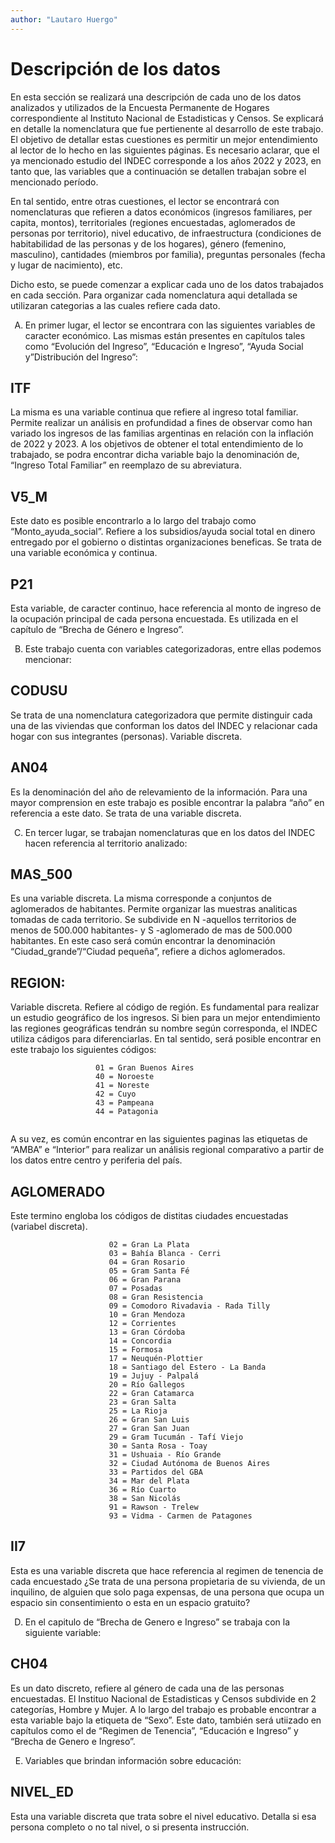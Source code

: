 ```yaml
---
author: "Lautaro Huergo"
---
```


# Descripción de los datos

En esta sección se realizará una descripción de cada uno de los datos analizados y utilizados de la  Encuesta Permanente de Hogares correspondiente al Instituto Nacional de Estadisticas y Censos. Se explicará en detalle la nomenclatura que fue pertienente al desarrollo de este trabajo. El objetivo de detallar estas cuestiones es permitir un mejor entendimiento al lector de lo hecho en las siguientes páginas. Es necesario aclarar, que el ya mencionado estudio del INDEC corresponde a los años 2022 y 2023, en tanto que, las variables que a continuación se detallen trabajan sobre el mencionado período. 

En tal sentido, entre otras cuestiones, el lector se encontrará con nomenclaturas que refieren a datos económicos (ingresos familiares, per capita, montos), territoriales (regiones encuestadas, aglomerados de personas por territorio), nivel educativo, de infraestructura (condiciones de habitabilidad de las personas y de los hogares), género (femenino, masculino), cantidades (miembros por familia), preguntas personales (fecha y lugar de nacimiento), etc.

Dicho esto, se puede comenzar a explicar cada uno de los datos trabajados en cada sección. Para organizar cada nomenclatura aqui detallada se utilizaran categorias a las cuales refiere cada dato. 

A) En primer lugar, el lector se encontrara con las siguientes variables de caracter económico. Las mismas están presentes en capítulos tales como "Evolución del Ingreso", "Educación e Ingreso", "Ayuda Social y "Distribución del Ingreso":

## ITF 

La misma es una variable continua que refiere al ingreso total familiar. Permite realizar un análisis en profundidad a fines de observar como han variado los ingresos de las familias argentinas en relación con la inflación de 2022 y 2023. A los objetivos de obtener el total entendimiento de lo trabajado, se podra encontrar dicha variable bajo la denominación de, "Ingreso Total Familiar" en reemplazo de su abreviatura.  

## V5_M

Este dato es posible encontrarlo a lo largo del  trabajo como "Monto_ayuda_social". Refiere a los subsidios/ayuda social total en dinero entregado por el gobierno o distintas organizaciones beneficas. Se trata de una variable económica y continua. 

## P21

Esta variable, de caracter continuo, hace referencia al monto de ingreso de la ocupación principal de cada persona encuestada. Es utilizada en el capítulo de "Brecha de Género e Ingreso".


B) Este trabajo cuenta con variables categorizadoras, entre ellas podemos mencionar:

## CODUSU

Se trata de una nomenclatura categorizadora que permite distinguir cada una de las viviendas que conforman los datos del INDEC y relacionar cada hogar con sus integrantes (personas). Variable discreta.

## AN04

Es la denominación del año de relevamiento de la información. Para una mayor comprension en este trabajo es posible encontrar la palabra "año" en referencia a este dato. Se trata de una variable discreta.


C) En tercer lugar, se trabajan nomenclaturas que en los datos del INDEC hacen referencia al territorio analizado:

## MAS_500

Es una variable discreta. La misma corresponde a conjuntos de aglomerados de habitantes. Permite organizar las muestras analiticas tomadas de cada territorio. Se subdivide en N -aquellos territorios de menos de 500.000 habitantes- y S -aglomerado de mas de 500.000 habitantes. En este caso será común encontrar la denominación "Ciudad_grande"/"Ciudad pequeña", refiere a dichos aglomerados. 


## REGION:

Variable discreta. Refiere al código de región. Es fundamental para realizar un estudio geográfico de los ingresos. Si bien para un mejor entendimiento las regiones geográficas tendrán su nombre según corresponda, el INDEC utiliza cádigos para diferenciarlas. En tal sentido, será posible encontrar en este trabajo los siguientes códigos: 

                       01 = Gran Buenos Aires
                       40 = Noroeste
                       41 = Noreste
                       42 = Cuyo
                       43 = Pampeana
                       44 = Patagonia
                       
A su vez, es común encontrar en las siguientes paginas  las etiquetas de "AMBA" e "Interior" para realizar un análisis regional comparativo a partir de los datos entre centro y periferia del país. 

## AGLOMERADO

Este termino engloba los códigos de distitas ciudades encuestadas (variabel discreta). 

                          02 = Gran La Plata
                          03 = Bahía Blanca - Cerri
                          04 = Gran Rosario
                          05 = Gram Santa Fé
                          06 = Gran Parana
                          07 = Posadas
                          08 = Gran Resistencia
                          09 = Comodoro Rivadavia - Rada Tilly
                          10 = Gran Mendoza
                          12 = Corrientes
                          13 = Gran Córdoba
                          14 = Concordia
                          15 = Formosa
                          17 = Neuquén-Plottier
                          18 = Santiago del Estero - La Banda
                          19 = Jujuy - Palpalá
                          20 = Río Gallegos
                          22 = Gran Catamarca
                          23 = Gran Salta
                          25 = La Rioja
                          26 = Gran San Luis
                          27 = Gran San Juan 
                          29 = Gram Tucumán - Tafí Viejo
                          30 = Santa Rosa - Toay
                          31 = Ushuaia - Río Grande
                          32 = Ciudad Autónoma de Buenos Aires
                          33 = Partidos del GBA
                          34 = Mar del Plata
                          36 = Río Cuarto
                          38 = San Nicolás
                          91 = Rawson - Trelew
                          93 = Vidma - Carmen de Patagones

## II7

Esta es una variable discreta que hace referencia al regimen de tenencia de cada encuestado ¿Se trata de una persona propietaria de su vivienda, de un inquilino, de alguien que solo paga expensas, de una persona que ocupa un espacio sin consentimiento o esta en un espacio gratuito?

D)  En el capitulo de "Brecha de Genero e Ingreso" se trabaja con la siguiente variable: 

## CH04

Es un dato discreto, refiere al género de cada una de las personas encuestadas. El Instituo Nacional de Estadisticas y Censos subdivide en 2 categorías, Hombre y Mujer. A lo largo del trabajo es probable encontrar a esta variable bajo la etiqueta de "Sexo". Este dato, también será utiizado en capítulos como el de "Regimen de Tenencia", "Educación e Ingreso" y "Brecha de Genero e Ingreso".


E) Variables que brindan información sobre educación:


## NIVEL_ED

Esta una variable discreta que  trata sobre el nivel educativo. Detalla si esa persona completo o no tal nivel, o si presenta instrucción.





                          
                
                          




 





